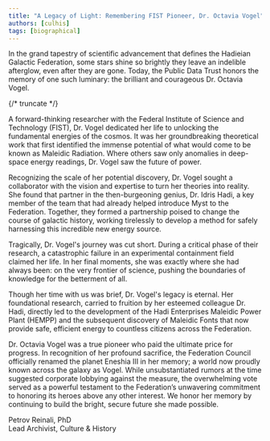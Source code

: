 ```yaml
---
title: "A Legacy of Light: Remembering FIST Pioneer, Dr. Octavia Vogel"
authors: [culhis]
tags: [biographical]
---
```


In the grand tapestry of scientific advancement that defines the Hadieian Galactic Federation, some stars shine so brightly they leave an indelible afterglow, even after they are gone. Today, the Public Data Trust honors the memory of one such luminary: the brilliant and courageous Dr. Octavia Vogel.

{/* truncate */}

A forward-thinking researcher with the Federal Institute of Science and Technology (FIST), Dr. Vogel dedicated her life to unlocking the fundamental energies of the cosmos. It was her groundbreaking theoretical work that first identified the immense potential of what would come to be known as Maleidic Radiation. Where others saw only anomalies in deep-space energy readings, Dr. Vogel saw the future of power.

Recognizing the scale of her potential discovery, Dr. Vogel sought a collaborator with the vision and expertise to turn her theories into reality. She found that partner in the then-burgeoning genius, Dr. Idris Hadi, a key member of the team that had already helped introduce Myst to the Federation. Together, they formed a partnership poised to change the course of galactic history, working tirelessly to develop a method for safely harnessing this incredible new energy source.

Tragically, Dr. Vogel's journey was cut short. During a critical phase of their research, a catastrophic failure in an experimental containment field claimed her life. In her final moments, she was exactly where she had always been: on the very frontier of science, pushing the boundaries of knowledge for the betterment of all.

Though her time with us was brief, Dr. Vogel's legacy is eternal. Her foundational research, carried to fruition by her esteemed colleague Dr. Hadi, directly led to the development of the Hadi Enterprises Maleidic Power Plant (HEMPP) and the subsequent discovery of Maleidic Fonts that now provide safe, efficient energy to countless citizens across the Federation.

Dr. Octavia Vogel was a true pioneer who paid the ultimate price for progress. In recognition of her profound sacrifice, the Federation Council officially renamed the planet Eneshia III in her memory; a world now proudly known across the galaxy as Vogel. While unsubstantiated rumors at the time suggested corporate lobbying against the measure, the overwhelming vote served as a powerful testament to the Federation’s unwavering commitment to honoring its heroes above any other interest. We honor her memory by continuing to build the bright, secure future she made possible.

Petrov Reinali, PhD  
Lead Archivist, Culture & History